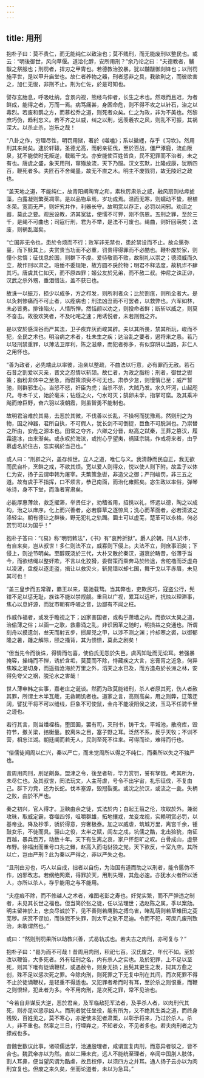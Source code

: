 ```yaml
---
---
---
```

title: 用刑
---




抱朴子曰：莫不贵仁，而无能纯仁以致治也；莫不贱刑，而无能废刑以整民也。或云：“明後御世，风向草偃。道洽化醇，安所用刑？”余乃论之曰：“夫德教者，黼黻之祭服也；刑罚者，捍刃之甲胄也。若德教治狡暴，犹以黼黻御剡锋也；以刑罚施平世，是以甲升庙堂也。故仁者养物之器，刑者惩非之具，我欲利之，而彼欲害之，加仁无悛，非刑不止。刑为仁佐，於是可知也。

譬存玄胎息，呼吸吐纳，含景内视，熊经鸟伸者，长生之术也。然艰而且迟，为者鲜成，能得之者，万而一焉。病笃痛甚，身困命危，则不得不攻之以针石，治之以毒烈。若废和鹊之方，而慕松乔之道，则死者众矣。仁之为政，非为不美也。然黎庶巧伪，趋利忘义。若不齐之以威，纠之以刑，远羡羲农之风，则乱不可振，其祸深大。以杀止杀，岂乐之哉！

“八卦之作，穷理尽性，明罚用狱，著於《噬嗑》；系以徽纆，存乎《习坎》。然用刑其来尚矣。逮於轩辕，圣德尤高，而躬亲征伐，至於百战，僵尸涿鹿，流血阪泉，犹不能使时无叛逆，载戢干戈。亦安能使百姓皆良，民不犯罪而不治者，未之有也。唐虞之盛，象天用刑，窜殛放流，天下乃服。汉文玄默，比隆成康，犹断四百，鞭死者多。夫匠石不舍绳墨，故无不直之木。明主不废戮罚，故无陵迟之政也。

“盖天地之道，不能纯仁，故青阳阐陶育之和，素秋厉肃杀之威，融风扇则枯瘁摅藻，白露凝则繁英凋零。是以品物阜焉，岁功成焉。温而无寒，则蠕动不蛰，根植冬荣。宽而无严，则奸宄并作，利器长守。故明赏以存正，必罚以闲邪。劝沮之器，莫此之要。观民设教，济其宽猛，使懦不可狎，刚不伤恩。五刑之罪，至於三千，是绳不可曲也；司寇行刑，君为不举，是法不可废也。绳曲，则奸回萌矣；法废，则祸乱滋矣。

“亡国非无令也，患於令烦而不行；败军非无禁也，患於禁设而不止。故众慝弥蔓，而下黩其上。夫赏贵当功而不必重，罚贵得得罪而不必酷也。鞭朴废於家，则僮仆怠惰；征伐息於国，则群下不虔。爱待敬而不败，故制礼以崇之；德须威而久立，故作刑以肃之。班倕不委规矩，故方圆不戾於物；明君不释法度，故机诈不肆其巧。唐虞其仁如天，而不原四罪；姬公友於兄弟，而不赦二叔。仲尼之诛正卯，汉武之杀外甥，垂泪惜法，盖不获已也。

故诛一以振万，损少以成多，方之栉发，则所利者众；比於割疽，则所全者大。是以灸刺惨痛而不可止者，以痊病也；刑法凶丑而不可罢者，以救弊也。六军如林，未必皆勇。排锋陷火，人情所惮。然恬颜以劝之，则投命者鲜；断斩以威之，则莫不奋击。故役欢笑者，不及叱咤之速；用诱悦者，未若刑戮之齐。

是以安於感深谷而严其法，卫子疾弃灰而峻其辟。夫以其所畏，禁其所玩，峻而不犯，全民之术也。明治病之术者，杜未生之疾；达治乱之要者，遏将来之患。若乃以轻刑禁重罪，以薄法卫厚利，陈之滋章，而犯者弥多，有似穿阱以当路，非仁人之用怀也。

“善为政者，必先端此以率彼，治亲以整疏，不曲法以行意，必有罪而无赦。若石石昔之割爱以灭亲，晋文之忍情以斩颉。故仁者，为政之脂粉；刑者，御世之辔策；脂粉非体中之至急，而辔策须臾不可无也。肃恭少怠，则慢惰已至；威严暂驰，则群邪生心。当怒不怒，奸臣为虎；当杀不杀，大贼乃发。水久坏河，山起咫尺。寻木千丈，始於毫末；钻燧之火，勺水可灭；鹄卵未孚，指掌可縻。及其乘冲飚而燎巨野，奋六羽以凌朝霞，则虽智勇不能制也。

故明君治难於其易，去恶於其微，不伐善以长乱，不操柯而犹豫焉。然则刑之为物，国之神器，君所自执，不可假人，犹长剑不可倒捉，巨鱼不可脱渊也。乃崇替之所由，安危之源本也。田常之夺齐，六卿之分晋，赵高之弑秦，王莽之篡汉，履霜逮冰，由来渐矣。或永叹於海滨，或拊心乎望夷，祸延宗祧，作戒将来者，由乎慕虚名於住古，忘实祸於当己也。”

或人曰：“刑辟之兴，盖存叔世。立人之道，唯仁与义。我清静而民自正，我无欲而民自朴，烹鲜之戒，不欲其烦。宽以爱人则得众，悦以使人则下附。故孟子以体仁为安，扬子云谓申韩为屠宰。夫繁策急辔，非造父之御；严刑峻罚，非三五之道。故有虞手不指挥，口不烦言，恭己南面，而治化雍熙矣。宓生政以率俗，弹琴咏诗，身不下堂，而渔者宵肃矣。

必能厚惠薄敛，救乏擢滞，举贤任才，劝穑省用，招携以礼，怀远以德，陶之以成均，治之以庠序。化上而兴善者，必若靡草之逐惊风；洗心而革面者，必若清波之涤轻尘。朝有德让之群後，野无犯礼之轨躅。圜土可以虚芜，楚革可以永格，何必赏罚可以为国乎！”

抱朴子答曰：“《易》称“明罚敕法”，《书》有“哀矜折狱”。爵人於朝，刑人於市，有自来矣，岂从叔世！多仁则法不立，威寡则下侵上。夫法不立，则庶事汩矣；下侵上，则逆节明矣。至醇既浇於三代，大朴又散於秦汉，道衰於畴昔，俗薄乎当今，而欲结绳以整奸欺，不言以化狡猾，委辔策而乘奔马於险途，舍柁橹而泛虚舟以凌波，盘旋以逐走盗，揖让以救灾火，斩晁错以却七国，舞干戈以平赤眉，未见其可也！

“盖三皇步而五常骤，霸王以来，载驰载骛。当其弊也，吏欺民巧，寇盗公行，髡钳不足以惩无耻，族诛不能以禁觊觎。重目以广视，累耳以远听，抗烛以理滞事，焦心以息奸源，而犹市朝有呼嗟之音，边鄙有不闻之枉。

作威作福者，或发乎瞻视之下；凶家害国者，或构乎萧墙之内。而欲以太昊之道，治偷薄之俗；以画一之歌，救鼎涌之乱，非识因革之随时，明损益之变通也。所谓刻舟以摸遗剑，叁天而射五步，掼犀兕之甲，以涉不测之渊；扲却寒之裘，以御郁隆之暑，踵之解除，颐之搔背，其为愦愦，莫此之剧矣！

“但当先令而後诛，得情而勿喜，使伯氏无怨於失邑，虞芮知耻而无讼耳。若强暴掩容，操绳而不惮，诱於含垢，莫蔓而不除，恃藏疾之大言，忘膏肓之近急，何异焦喉之渴切身，而遥指沧海於万里之外，滔天之水已及，而方造舟於长洲之林，安得免夸父之祸，脱沦水之害哉！

世人薄申韩之实事，嘉老庄之诞谈。然而为政莫能错刑，杀人者原其死，伤人者赦其罪，所谓土木半瓦胾，无救朝饥者也。道家之言，高则高矣，用之则弊，辽落迂阔，譬犹干将不可以缝线，巨象不可使鼠，金舟不能凌阳侯之波，玉马不任骋千里之迹也。

若行其言，则当燔桎梏，堕囹圄，罢有司，灭刑书，铸干戈，平城池，散府库，毁符节，撤关梁，掊衡量。胶离朱之目，塞子野之耳。泛然不系，反乎天牧；不训不营，相忘江湖。朝廷阒而若无人，民则至死不往来。可得而论，难得而行也。

“俗儒徒闻周以仁兴，秦以严亡，而未觉周所以得之不纯仁，而秦所以失之不独严也。

昔周用肉刑，刖足劓鼻。盟津之令，後至者斩，毕力赏罚，誓有孥戮。考其所为，未尽仁也。及其叔世，罔法玩文，人主苛虐，号令不出宇宙，礼乐征伐，不复由己。群下力竞，还为长蛇。伐本塞源，毁冠裂冕。或沈之於汉，或流之一彘。失柄之败，由於不严也。

秦之初兴，官人得才。卫鞅由余之徒，式法於内；白起王翦之伦，攻取於外。兼弱攻昧，取威定霸，吞噬四邻，咀嚼群雄，拓地攘戎，龙变龙视，实赖明赏必罚，以基帝业。降及杪季，骄於得意，穷奢极泰。加之以威虐，筑城万里，离宫千余，锺鼓女乐，不徒而具。骊山之役，太半之赋，闾左之戍，坑儒之酷，北击猃狁，南征百越，暴兵百万，动数十年。天下有生离之哀，家户怀怨旷之叹。白骨成山，虚祭布野。徐福出而重号口兆之雠，赵高入而屯豺狼之党。天下欲反，十室九空。其所以亡，岂由严刑？此为秦以严得之，非以严失之也。

“且刑由刃也，巧人以自成，拙者以自伤，为治国有道而助之以刑者，能令慝伪不作，凶邪改志。若纲绝网紊，得罪於天，用刑失理，其危必速。亦犹水火者所以活人，亦所以杀人，存乎能用之与不能用。

“夫症瘕不除，而不修越人之术者，难图老彭之寿也。奸党实繁，而不严弹违之制者，未见其长世之福也。但当简於张之徒，任以法理世；选赵陈之属，季以案劾。明主留神於上，忠良尽诚於下，见不善则若鹰鹯之搏鸟雀，睹乱萌则若草雉田之芟芜秽。庆赏不谬加，而诛戮不失罪，则太平之轨不足迪。令而不犯，可庶几废刑致治，未敢谓然也。”

或曰：“然则刑罚果所以助教兴善，式曷轨忒也。若夫古之肉刑，亦可复与？”

抱朴子曰：“曷为而不可哉！昔周用肉刑，积祀七百。汉氏废之，年代不如。至於改以鞭笞，大多死者。外有轻刑之名，内有杀人之实也。及於犯罪，上不足以至死，则其下唯有徒谪鞭杖，或遇赦令，则身无损；且髡其更生之发，挝其方愈之创，殊不足以惩次死之罪。今除肉刑，则死罪之下无复中刑在其间，而次死罪不得不止於徒谪鞭杖，是轻重不得适也。又犯罪者希而时有耳，至於杀之则恨重，而鞭之则恨轻，犯此者为多。今不用肉刑，是次死之罪，常不见治也。

“今若自非谋反大逆，恶於君亲，及军临敌犯军法者，及手杀人者，以肉刑代其死，则亦足以惩示凶人。而刑者犹任坐役，能有所为，又不绝其生类之道，而终身残毁，百姓见之，莫不寒心，亦足使未犯者肃栗，以彰示将来，乃过於杀人。杀人，非不重也。然辜之三日，行埋弃之，不知者众，不见者多也。若夫肉刑者之为摽戒也多。

昔魏世数议此事，诸硕儒达学，洽通殷理者，咸谓宜复肉刑，而意异者驳之，皆不合也。魏武帝亦以为然。直以二陲未宾，远人不能统至理者，卒闻中国刖人肢体，割人耳鼻，便当望风谓为酷虐，故且权停，以须四方之并耳。通人扬子云亦以为肉刑宜复也。但废之来久矣，坐而论道者，未以为急耳。”